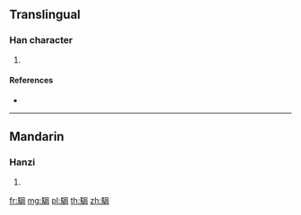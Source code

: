 {{character info/new}}
==Translingual==

===Han character===
{{Han char|rn=187|rad=馬|as=07|sn=17|four=77327|canj=SFSSR}}

# {{defn|Han|sort=馬07}}

====References====
* {{Han ref|kx=1439.020|dkj=44751|dj=1963.140|hdz=74559.020|uh=99F6|ud=39414|bh=EF5E|bd=61278}}

----

==Mandarin==

===Hanzi===
{{cmn-hanzi|pin=[[jú]] ([[ju2]])|wg=chü<sup>2</sup>}}

# {{defn|lang=cmn|sort=馬07}}

[[fr:駶]]
[[mg:駶]]
[[pl:駶]]
[[th:駶]]
[[zh:駶]]